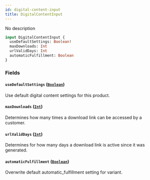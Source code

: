 ```yaml
---
id: digital-content-input
title: DigitalContentInput
---
```



No description

```graphql
input DigitalContentInput {
  useDefaultSettings: Boolean!
  maxDownloads: Int
  urlValidDays: Int
  automaticFulfillment: Boolean
}
```


### Fields

#### `useDefaultSettings` ([`Boolean`](../../../developer/api-reference/scalars/boolean))

Use default digital content settings for this product.


#### `maxDownloads` ([`Int`](../../../developer/api-reference/scalars/int))

Determines how many times a download link can be accessed by a customer.


#### `urlValidDays` ([`Int`](../../../developer/api-reference/scalars/int))

Determines for how many days a download link is active since it was generated.


#### `automaticFulfillment` ([`Boolean`](../../../developer/api-reference/scalars/boolean))

Overwrite default automatic_fulfillment setting for variant.




